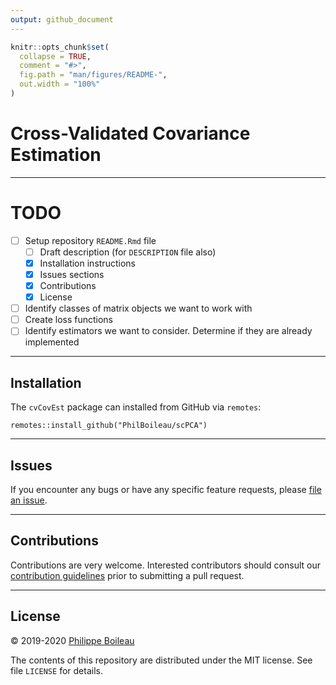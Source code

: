 ```yaml
---
output: github_document
---
```


<!-- README.md is generated from README.Rmd. Please edit that file -->

```r
knitr::opts_chunk$set(
  collapse = TRUE,
  comment = "#>",
  fig.path = "man/figures/README-",
  out.width = "100%"
)
```

# Cross-Validated Covariance Estimation

---

# TODO

+ [ ] Setup repository `README.Rmd` file
  - [ ] Draft description (for `DESCRIPTION` file also) 
  - [X] Installation instructions
  - [X] Issues sections
  - [X] Contributions
  - [X] License
+ [ ] Identify classes of matrix objects we want to work with
+ [ ] Create loss functions
+ [ ] Identify estimators we want to consider. Determine if they are already implemented

---

## Installation

The `cvCovEst` package can installed from GitHub via `remotes`:
```
remotes::install_github("PhilBoileau/scPCA")
```

---

## Issues

If you encounter any bugs or have any specific feature requests, please [file an
issue](https://github.com/PhilBoileau/cvCovEst/issues).

---

## Contributions

Contributions are very welcome. Interested contributors should consult our
[contribution guidelines](https://github.com/PhilBoileau/cvCovEst/blob/master/CONTRIBUTING.md)
prior to submitting a pull request.

---

## License

&copy; 2019-2020 [Philippe Boileau](https://pboileau.ca/)

The contents of this repository are distributed under the MIT license. See file
`LICENSE` for details.

